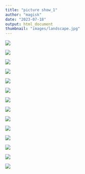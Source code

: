 ```yaml
---
title: "picture show_1"
author: "magisk"
date: "2023-07-18"
output: html_document
thumbnail: "images/landscape.jpg"
---
```


![](/images/Nikon/picture_show1/DSC_1552-3.JPG)

![](/images/Nikon/picture_show1/DSC_1583.JPG)

![](/images/Nikon/picture_show1/DSC_0006-3.JPG)

![](/images/Nikon/picture_show1/DSC_0184-4.JPG)

![](/images/Nikon/picture_show1/DSC_1717.JPG)

![](/images/Nikon/picture_show1/DSC_1672.JPG)

![](/images/Nikon/picture_show1/DSC_1685.JPG)

![](/images/Nikon/picture_show1/DSC_1546-3.JPG)

![](/images/Nikon/picture_show1/DSC_0010.JPG)

![](/images/Nikon/picture_show1/DSC_1676.JPG)

![](/images/Nikon/picture_show1/DSC_1721.JPG)

![](/images/Nikon/picture_show1/DSC_1729.JPG)

![](/images/Nikon/picture_show1/DSC_0402-1.JPG)

![](/images/Nikon/picture_show1/DSC_1600.JPG)
